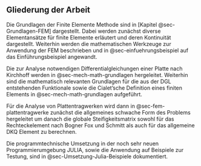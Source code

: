 ## Gliederung der Arbeit {#sec-gliederung}

Die Grundlagen der Finite Elemente Methode sind in [Kapitel @sec-Grundlagen-FEM] dargestellt. Dabei werden zunächst diverse Elementansätze für finite Elemente erläutert und deren Kontinuität dargestellt. Weiterhin werden die mathematischen Werkzeuge zur Anwendung der FEM beschrieben und in @sec-einfuehrungsbeispiel auf das Einführungsbeispiel angewandt.

Die zur Analyse notwendigen Differentialgleichungen einer Platte nach Kirchhoff werden in @sec-mech-math-grundlagen hergeleitet.  Weiterhin sind die mathematisch relevanten Grundlagen für die aus der DGL entstehenden Funktionale sowie die Cialet’sche Definition eines finiten Elements in @sec-mech-math-grundlagen aufgeführt.

Für die Analyse von Plattentragwerken wird dann in @sec-fem-plattentragwerke zunächst die allgemeines schwache Form des Problems hergeleitet um danach die globale Steifigkeitsmatrix sowohl für das Rechteckelement nach Bogner Fox und Schmitt als auch für das allgemeine DKQ Element zu berechnen.

Die programmtechnische Umsetzung in der noch sehr neuen Programmierumgebung JULIA, sowie die Anwendung auf Beispiele zur Testung, sind in @sec-Umsetzung-Julia-Beispiele dokumentiert.